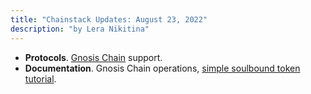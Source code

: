 ```yaml
---
title: "Chainstack Updates: August 23, 2022"
description: "by Lera Nikitina"
---
```

- **Protocols**. [Gnosis Chain](/docs/protocols-networks) support.
- **Documentation**. Gnosis Chain operations, [simple soulbound token tutorial](/docs/gnosis-tutorial-simple-soulbound-token-with-remix-and-openzeppelin).
